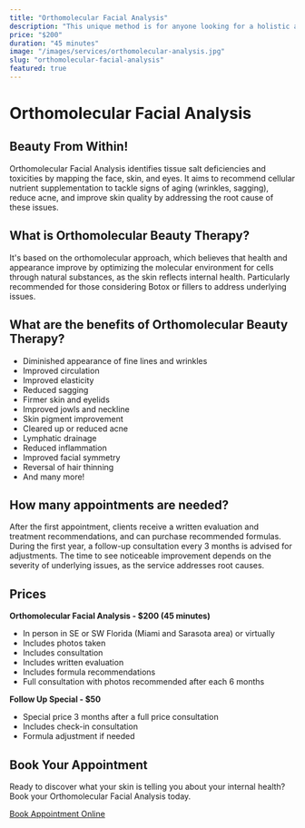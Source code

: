 ```yaml
---
title: "Orthomolecular Facial Analysis"
description: "This unique method is for anyone looking for a holistic approach to treat the signs of aging, acne and more."
price: "$200"
duration: "45 minutes"
image: "/images/services/orthomolecular-analysis.jpg"
slug: "orthomolecular-facial-analysis"
featured: true
---
```


# Orthomolecular Facial Analysis

## Beauty From Within!

Orthomolecular Facial Analysis identifies tissue salt deficiencies and toxicities by mapping the face, skin, and eyes. It aims to recommend cellular nutrient supplementation to tackle signs of aging (wrinkles, sagging), reduce acne, and improve skin quality by addressing the root cause of these issues.

## What is Orthomolecular Beauty Therapy?

It's based on the orthomolecular approach, which believes that health and appearance improve by optimizing the molecular environment for cells through natural substances, as the skin reflects internal health. Particularly recommended for those considering Botox or fillers to address underlying issues.

## What are the benefits of Orthomolecular Beauty Therapy?

- Diminished appearance of fine lines and wrinkles
- Improved circulation
- Improved elasticity
- Reduced sagging
- Firmer skin and eyelids
- Improved jowls and neckline
- Skin pigment improvement
- Cleared up or reduced acne
- Lymphatic drainage
- Reduced inflammation
- Improved facial symmetry
- Reversal of hair thinning
- And many more!

## How many appointments are needed?

After the first appointment, clients receive a written evaluation and treatment recommendations, and can purchase recommended formulas. During the first year, a follow-up consultation every 3 months is advised for adjustments. The time to see noticeable improvement depends on the severity of underlying issues, as the service addresses root causes.

## Prices

**Orthomolecular Facial Analysis - $200 (45 minutes)**
- In person in SE or SW Florida (Miami and Sarasota area) or virtually
- Includes photos taken
- Includes consultation
- Includes written evaluation
- Includes formula recommendations
- Full consultation with photos recommended after each 6 months

**Follow Up Special - $50**
- Special price 3 months after a full price consultation
- Includes check-in consultation
- Formula adjustment if needed

## Book Your Appointment

Ready to discover what your skin is telling you about your internal health? Book your Orthomolecular Facial Analysis today.

[Book Appointment Online](/book-online)